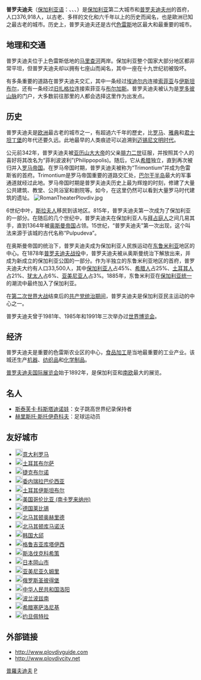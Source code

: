 {{Infobox settlement
| name = {{PAGENAME}}
| native_name = {{lang|bg|Пловдив}}
| official_name = {{lang|bg|Град на Пловдив}}
| other_name = {{lang|el|Φιλιππούπολη}}<br>{{lang|de|Plowdiw}}<br>{{lang|tr|Filibe}}
| image_skyline = [[File:Modern_plovdiv.jpg|260px]]<br>[[File:Plovdiv_view.jpg|260px]]
| imagesize = 250px
| image_caption = 市區（上）和舊城區（下）
| image_flag = File:Plovdiv flag.svg
| image_shield = File:Plovdiv-coat-of-arms.svg
| pushpin_map = Bulgaria
| pushpin_label_position = bottom
| pushpin_map_caption = {{PAGENAME}}在[[保加利亞|保加利亞]]的位置
| motto = Древен и вечен{{bg}}<br>（古老而永恆）
| nickname = Градът на седемте хълма{{bg}}<br>（七山之城）
| settlement_type = 首府
| subdivision_type = 國家
| subdivision_name = {{BUL}}
| subdivision_type1 = [[保加利亞行政區劃|州]]
| subdivision_name1 = [[普罗夫迪夫州|普罗夫迪夫州]]
| subdivision_type2 = 自治市
| subdivision_name2 = [[普羅夫迪夫市|普羅夫迪夫市]]
| leader_title = 市長
| leader_name = Иван Тотев
| leader_party = [[保加利亞歐洲發展公民黨|ГЕРБ]]
| established_title = 建立
| established_date = 
| elevation_m = 130
| area_total_km2 = 101.981
| population_as_of = 2015年3月15日
| population_total = 368,983
| population_density_km2 = auto
| timezone =[[歐洲東部時間|EET]]
| utc_offset = +2
| timezone_DST = [[歐洲東部夏令時間|EEST]]
| utc_offset_DST = +3
| coordinates = {{coord|42|9|N|24|45|E|region:BG|display=inline,title}}
| population_demonym = Пловдивчанин/Пловдивчанка<br>（拉丁化：Plovdivchanin/Plovdivchanka）
| postal_code_type = 郵政號碼
| postal_code = 4000
| area_code = +359 32
| registration_plate = РВ
| website = {{url|www.plovdiv.bg}} }}
'''普罗夫迪夫'''（[[保加利亚语|保加利亚语]]：'''{{lang|bg|Пловдив}}'''、{{lang-de|Plowdiw}}、{{lang-el|Φιλιππούπολη|Filippoúpoli}}、{{lang-tr|Filibe}}）是[[保加利亚|保加利亚]]第二大城市和[[普罗夫迪夫州|普罗夫迪夫州]]的首府，人口376,918人，以古老、多样的文化和六千年以上的历史而闻名，也是歐洲已知之最古老的城市。历史上，普罗夫迪夫还是古代[[色雷斯|色雷斯]]地区最大和最重要的城市。

==地理和交通==
普罗夫迪夫位于上色雷斯低地的[[马里查河|马里查河]]两岸。保加利亚整个国家大部分地区都非常平坦，但普罗夫迪夫却以拥有七座山而闻名，其中一座在十九世纪初被毁坏。

有多条重要的道路在普罗夫迪夫交汇，其中一条经过[[埃迪尔内|埃迪尔内]]连接[[索菲亚|索菲亚]]与[[伊斯坦布尔|伊斯坦布尔]]，还有一条经过[[旧扎格拉|旧扎格拉]]连接索菲亚与[[布尔加斯|布尔加斯]]。普罗夫迪夫被认为是[[罗多彼山脉|罗多彼山脉]]的门户，大多数前往那里的人都会选择这里作为出发点。

==历史==
普罗夫迪夫是[[欧洲|欧洲]]最古老的城市之一，有超過六千年的歷史，比[[罗马|罗马]]、[[雅典|雅典]]和[[君士坦丁堡|君士坦丁堡]]的年代还要久远。此地最早的人类痕迹可以追溯到[[迈锡尼文明|迈锡尼文明时代]]。

公元前342年，普罗夫迪夫被[[亚历山大大帝|亚历山大大帝]]的父亲[[腓力二世_(马其顿)|腓力二世]]征服，并按照其个人的喜好将其改名为“菲利波波利”(Philippopolis)。随后，它从[[希腊|希腊]]独立，直到再次被归并入[[罗马帝国|罗马帝国]]。在罗马帝国时期，普罗夫迪夫被称为“Trimontium”并成为色雷斯省的首府。Trimontium是罗马帝国重要的道路交汇处，[[巴尔干半岛|巴尔干半岛]]最大的军事通道就经过此地。罗马帝国时期是普罗夫迪夫历史上最为辉煌的时刻，修建了大量公共建筑、教堂、公共浴室和剧院等。如今，在这里仍然可以看到大量罗马时代建筑的遗址。
[[File:RomanTheaterPlovdiv.jpg|right]]

6世纪中叶，[[斯拉夫人|斯拉夫人]]移民到该地区。815年，普罗夫迪夫第一次成为了保加利亚的一部分。在随后的几个世纪中，普罗夫迪夫在保加利亚人与[[拜占庭帝国|拜占庭人]]之间几易其手，直到1364年被[[奥斯曼帝国|奥斯曼帝国]]占领。15世纪，“普罗夫迪夫”第一次出现，这个叫法来源于该城的古代名称“Pulpudeva”。

在奥斯曼帝国的统治下，普罗夫迪夫成为保加利亚人民族运动在[[东鲁米利亚|东鲁米利亚]]地区的中心。在1878年[[普罗夫迪夫战役|普罗夫迪夫战役]]中，普罗夫迪夫被从奥斯曼统治下解放出来，并成为新成立的保加利亚公国的一部分。作为半独立的东鲁米利亚地区的首府，普罗夫迪夫大约有人口33,500人，其中[[保加利亚人|保加利亚人]]占45%、[[希腊人|希腊人]]占25%、[[土耳其人|土耳其人]]占21%、[[犹太人|犹太人]]占6%、[[亚美尼亚人|亚美尼亚人]]占3%。1885年，东鲁米利亚在[[保加利亚统一|保加利亚统一]]的潮流中最终加入了保加利亚。

在[[第二次世界大战|第二次世界大战]]结束后的[[共产党|共产党]][[保加利亞人民共和國|统治期间]]，普罗夫迪夫是保加利亚民主运动的中心之一。

普罗夫迪夫曾于1981年、1985年和1991年三次举办过[[世界博览会|世界博览会]]。

==经济==
普罗夫迪夫是重要的色雷斯农业区的中心，[[食品加工|食品加工]]是当地最重要的工业产业。该城还生产[[机器|机器]]、[[纺织品|纺织品]]和[[化学制品|化学制品]]。

[[普罗夫迪夫国际展览会|普罗夫迪夫国际展览会]]始于1892年，是保加利亚和[[南欧|南欧]]最大的展览。

==名人==
* [[斯泰芙卡·科斯塔迪诺娃|斯泰芙卡·科斯塔迪诺娃]]：女子跳高世界纪录保持者
* [[赫里斯托·斯托伊奇科夫|赫里斯托·斯托伊奇科夫]]：足球运动员

==友好城市==
* [[File:Flag_of_Italy.svg|20px]][[意大利|意大利]][[罗马市|罗马]] 
* [[File:Flag_of_Turkey.svg|20px]][[土耳其|土耳其]][[布尔萨|布尔萨]]
* [[File:Flag_of_the_Czech_Republic.svg|20px]][[捷克|捷克]][[布尔诺|布尔诺]]
* [[File:Flag_of_Venezuela.svg|20px]][[委内瑞拉|委内瑞拉]][[巴伦西亚_(委内瑞拉)|巴伦西亚]]
* [[File:Flag_of_Turkey.svg|20px]][[土耳其|土耳其]][[伊斯坦布尔|伊斯坦布尔]]
* [[File:Flag_of_the_United_States.svg|20px]][[美国|美国]][[哥伦比亚_(南卡罗来纳州)|哥伦比亚 (南卡罗来纳州)]]
* [[File:Flag_of_Germany.svg|20px]][[德国|德国]][[莱比锡|莱比锡]]
* [[File:Flag_of_North_Macedonia.svg|20px]][[北马其顿|北马其顿]][[奥赫里德|奥赫里德]]
* [[File:Flag_of_North_Macedonia.svg|20px]][[北马其顿|北马其顿]][[库马诺沃|库马诺沃]]
* [[File:Flag_of_South_Korea.svg|20px]][[韩国|韩国]][[大邱|大邱]]
* [[File:Flag_of_Georgia.svg|20px]][[格鲁吉亚|格鲁吉亚]][[库塔伊西|库塔伊西]]
* [[File:Flag_of_Slovakia.svg|20px]][[斯洛伐克|斯洛伐克]][[科希策|科希策]]
* [[File:Flag_of_Japan.svg|20px]][[日本|日本]][[岡山市|岡山市]]
* [[File:Flag_of_Armenia.svg|20px]][[亚美尼亚|亚美尼亚]][[久姆里|久姆里]]
* [[File:Flag_of_Russia.svg|20px]][[俄罗斯|俄罗斯]][[圣彼得堡|圣彼得堡]]
* [[File:Flag_of_the_People's_Republic_of_China.svg|20px]][[中华人民共和国|中华人民共和国]][[洛阳|洛阳]]
* [[File:Flag_of_Poland.svg|20px]][[波兰|波兰]][[波兹南|波兹南]]
* [[File:Flag_of_Greece.svg|20px]][[希腊|希腊]][[塞萨洛尼基|塞萨洛尼基]]
* [[File:Flag_of_Jordan.svg|20px]][[约旦|约旦]][[佩特拉|佩特拉]]

==外部链接==
{{Commons|Plovdiv}}
* [http://www.plovdivguide.com/ http://www.plovdivguide.com] {{Wayback|url=http://www.plovdivguide.com/ |date=20210122131340 }}
* [http://www.plovdivcity.net/ http://www.plovdivcity.net] {{Wayback|url=http://www.plovdivcity.net/ |date=20060805034111 }}

{{保加利亞城市}}
{{Authority control}}
{{DEFAULTSORT:Plovdiv}}

[[Category:普羅夫迪夫|]]
[[Category:普罗夫迪夫州城市|P]]